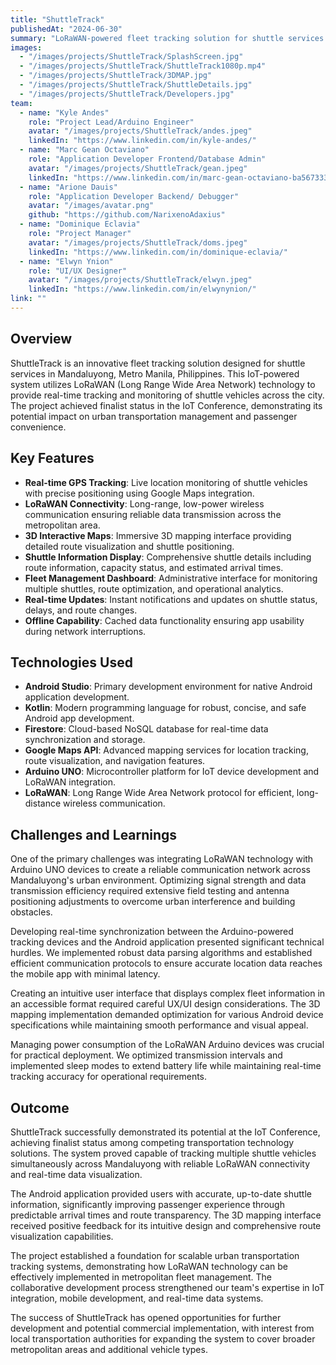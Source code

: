 ```yaml
---
title: "ShuttleTrack"
publishedAt: "2024-06-30"
summary: "LoRaWAN-powered fleet tracking solution for shuttle services in Mandaluyong, Metro Manila"
images:
  - "/images/projects/ShuttleTrack/SplashScreen.jpg"
  - "/images/projects/ShuttleTrack/ShuttleTrack1080p.mp4"
  - "/images/projects/ShuttleTrack/3DMAP.jpg"
  - "/images/projects/ShuttleTrack/ShuttleDetails.jpg"
  - "/images/projects/ShuttleTrack/Developers.jpg"
team:
  - name: "Kyle Andes"
    role: "Project Lead/Arduino Engineer"
    avatar: "/images/projects/ShuttleTrack/andes.jpeg"
    linkedIn: "https://www.linkedin.com/in/kyle-andes/"
  - name: "Marc Gean Octaviano"
    role: "Application Developer Frontend/Database Admin"
    avatar: "/images/projects/ShuttleTrack/gean.jpeg"
    linkedIn: "https://www.linkedin.com/in/marc-gean-octaviano-ba5673330/"
  - name: "Arione Dauis"
    role: "Application Developer Backend/ Debugger"
    avatar: "/images/avatar.png"
    github: "https://github.com/NarixenoAdaxius"
  - name: "Dominique Eclavia"
    role: "Project Manager"
    avatar: "/images/projects/ShuttleTrack/doms.jpeg"
    linkedIn: "https://www.linkedin.com/in/dominique-eclavia/"
  - name: "Elwyn Ynion"
    role: "UI/UX Designer"
    avatar: "/images/projects/ShuttleTrack/elwyn.jpeg"
    linkedIn: "https://www.linkedin.com/in/elwynynion/"
link: ""
---
```


## Overview

ShuttleTrack is an innovative fleet tracking solution designed for shuttle services in Mandaluyong, Metro Manila, Philippines. This IoT-powered system utilizes LoRaWAN (Long Range Wide Area Network) technology to provide real-time tracking and monitoring of shuttle vehicles across the city. The project achieved finalist status in the IoT Conference, demonstrating its potential impact on urban transportation management and passenger convenience.

## Key Features

- **Real-time GPS Tracking**: Live location monitoring of shuttle vehicles with precise positioning using Google Maps integration.
- **LoRaWAN Connectivity**: Long-range, low-power wireless communication ensuring reliable data transmission across the metropolitan area.
- **3D Interactive Maps**: Immersive 3D mapping interface providing detailed route visualization and shuttle positioning.
- **Shuttle Information Display**: Comprehensive shuttle details including route information, capacity status, and estimated arrival times.
- **Fleet Management Dashboard**: Administrative interface for monitoring multiple shuttles, route optimization, and operational analytics.
- **Real-time Updates**: Instant notifications and updates on shuttle status, delays, and route changes.
- **Offline Capability**: Cached data functionality ensuring app usability during network interruptions.

## Technologies Used

- **Android Studio**: Primary development environment for native Android application development.
- **Kotlin**: Modern programming language for robust, concise, and safe Android app development.
- **Firestore**: Cloud-based NoSQL database for real-time data synchronization and storage.
- **Google Maps API**: Advanced mapping services for location tracking, route visualization, and navigation features.
- **Arduino UNO**: Microcontroller platform for IoT device development and LoRaWAN integration.
- **LoRaWAN**: Long Range Wide Area Network protocol for efficient, long-distance wireless communication.

## Challenges and Learnings

One of the primary challenges was integrating LoRaWAN technology with Arduino UNO devices to create a reliable communication network across Mandaluyong's urban environment. Optimizing signal strength and data transmission efficiency required extensive field testing and antenna positioning adjustments to overcome urban interference and building obstacles.

Developing real-time synchronization between the Arduino-powered tracking devices and the Android application presented significant technical hurdles. We implemented robust data parsing algorithms and established efficient communication protocols to ensure accurate location data reaches the mobile app with minimal latency.

Creating an intuitive user interface that displays complex fleet information in an accessible format required careful UX/UI design considerations. The 3D mapping implementation demanded optimization for various Android device specifications while maintaining smooth performance and visual appeal.

Managing power consumption of the LoRaWAN Arduino devices was crucial for practical deployment. We optimized transmission intervals and implemented sleep modes to extend battery life while maintaining real-time tracking accuracy for operational requirements.

## Outcome

ShuttleTrack successfully demonstrated its potential at the IoT Conference, achieving finalist status among competing transportation technology solutions. The system proved capable of tracking multiple shuttle vehicles simultaneously across Mandaluyong with reliable LoRaWAN connectivity and real-time data visualization.

The Android application provided users with accurate, up-to-date shuttle information, significantly improving passenger experience through predictable arrival times and route transparency. The 3D mapping interface received positive feedback for its intuitive design and comprehensive route visualization capabilities.

The project established a foundation for scalable urban transportation tracking systems, demonstrating how LoRaWAN technology can be effectively implemented in metropolitan fleet management. The collaborative development process strengthened our team's expertise in IoT integration, mobile development, and real-time data systems.

The success of ShuttleTrack has opened opportunities for further development and potential commercial implementation, with interest from local transportation authorities for expanding the system to cover broader metropolitan areas and additional vehicle types.
